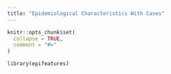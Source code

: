 ```yaml
---
title: "Epidemiological Characteristics With Cases"
---
```


```r
knitr::opts_chunk$set(
  collapse = TRUE,
  comment = "#>"
)
```

```r
library(epifeatures)
```

# 
